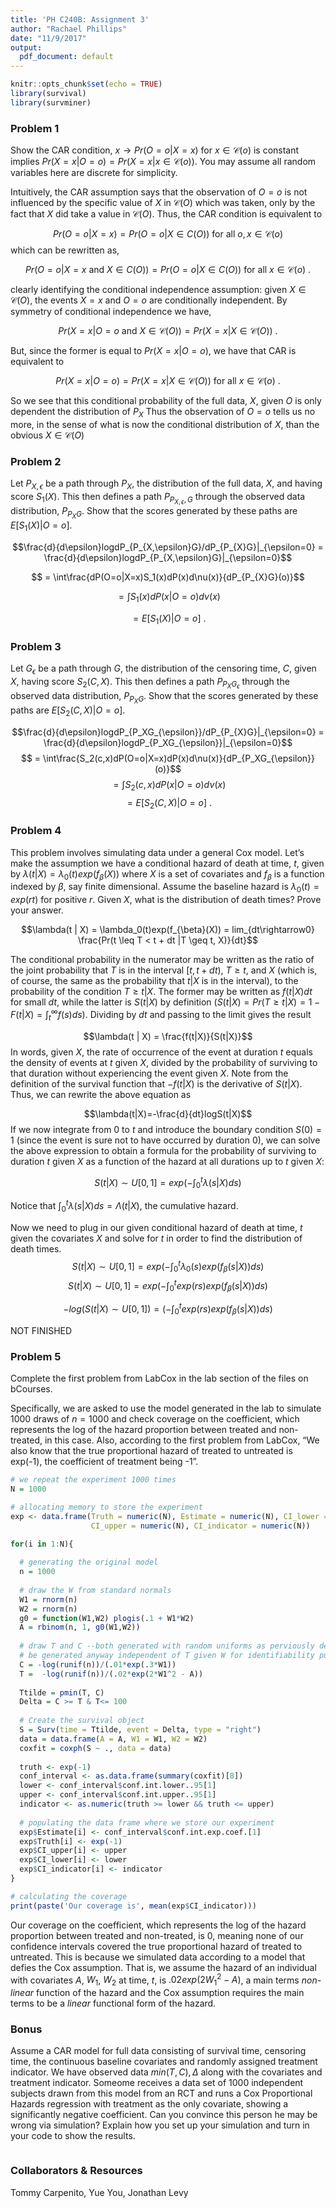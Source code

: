 ```yaml
---
title: 'PH C240B: Assignment 3'
author: "Rachael Phillips"
date: "11/9/2017"
output: 
  pdf_document: default
---
```

```r
knitr::opts_chunk$set(echo = TRUE)
library(survival)
library(survminer)
```

### Problem 1
Show the CAR condition, $x \rightarrow Pr(O = o | X = x)$ for $x \in \mathcal{C}(o)$ is constant implies $Pr(X=x| O = o) = Pr(X = x | x \in \mathcal{C}(o))$. You may assume all random variables here are discrete for simplicity.

\vspace{.1in}
Intuitively, the CAR assumption says that the observation of $O=o$ is not influenced by the specific value of $X$ in $\mathcal{C}(O)$ which was taken, only by the fact that $X$ did take a value in $\mathcal{C}(O)$. Thus, the CAR condition is equivalent to 

$$Pr(O = o | X = x) = Pr(O=o | X \in C(O)) \text{ for all }o, x\in\mathcal{C}(o)$$
which can be rewritten as, 

$$Pr(O = o | X = x \text{ and } X \in C(O)) = Pr(O=o | X \in C(O)) \text{ for all } x\in\mathcal{C}(o)\text{ .}$$

clearly identifying the conditional independence assumption: given $X\in\mathcal{C}(O)$, the events $X=x$ and $O=o$ are conditionally independent. By symmetry of conditional independence we have, 

$$Pr(X=x|O=o \text{ and } X \in \mathcal{C}(O)) = Pr(X=x|X\in\mathcal{C}(O))\text{ .}$$

But, since the former is equal to $Pr(X=x|O=o)$, we have that CAR is equivalent to 

$$ Pr(X=x|O=o) = Pr(X=x|X\in\mathcal{C}(O)) \text{ for all } x\in\mathcal{C}(o)\text{ .}$$

So we see that this conditional probability of the full data, $X$, given $O$ is only dependent the distribution of $P_X$
Thus the observation of $O=o$ tells us no more, in the sense of what is now the conditional distribution of $X$, than the obvious $X\in\mathcal{C}(O)$

### Problem 2 
Let $P_{X,\epsilon}$ be a path through $P_X$, the distribution of the full data, $X$, and having score $S_1(X)$. This then defines a path $P_{P_{X,\epsilon},G}$ through the observed data distribution, $P_{P_XG}$. Show that the scores generated by these paths are $E[S_1(X) | O = o]$.

\vspace{.1in}

$$\frac{d}{d\epsilon}logdP_{P_{X,\epsilon}G}/dP_{P_{X}G}|_{\epsilon=0} = \frac{d}{d\epsilon}logdP_{P_{X,\epsilon}G}|_{\epsilon=0}$$

$$ = \int\frac{dP(O=o|X=x)S_1(x)dP(x)d\nu(x)}{dP_{P_{X}G}(o)}$$

$$ = \int S_1(x)dP(x|O=o)d\nu(x)$$

$$ = E\big[S_1(X)|O=o\big] \text{ .}$$

### Problem 3
Let $G_{\epsilon}$ be a path through $G$, the distribution of the censoring time, $C$, given $X$, having score $S_2(C,X)$. This then defines a path $P_{P_XG_{\epsilon}}$ through the observed data distribution, $P_{P_XG}$. Show that the scores generated by these paths are $E[S_2(C, X) | O = o]$.

\vspace{.1in}

$$\frac{d}{d\epsilon}logdP_{P_XG_{\epsilon}}/dP_{P_{X}G}|_{\epsilon=0} = \frac{d}{d\epsilon}logdP_{P_XG_{\epsilon}}|_{\epsilon=0}$$
$$ = \int\frac{S_2(c,x)dP(O=o|X=x)dP(x)d\nu(x)}{dP_{P_XG_{\epsilon}}(o)}$$
$$ = \int S_2(c,x)dP(x|O=o)d\nu(x)$$
$$ = E\big[S_2(C,X)|O=o\big]\text{ .}$$

### Problem 4
This problem involves simulating data under a general Cox model. Let’s make the assumption we have a conditional hazard of death at time, $t$, given by $\lambda(t | X) =  \lambda_0(t)exp(f_{\beta}(X))$ where $X$ is a set of covariates and $f_{\beta}$ is a function indexed by $\beta$, say finite dimensional. Assume the baseline hazard is $\lambda_0(t) = exp(rt)$ for positive $r$. Given $X$, what is the distribution of death times? Prove your answer.

\vspace{.1in}

$$\lambda(t | X) =  \lambda_0(t)exp(f_{\beta}(X)) = lim_{dt\rightarrow0} \frac{Pr(t \leq T < t + dt |T \geq t, X)}{dt}$$

The conditional probability in the numerator may be written as the ratio of the joint probability that $T$ is in the interval $[t, t + dt)$, $T \geq t$, and $X$ (which is, of course, the same as the probability that $t|X$ is in the interval), to the probability of the condition $T \geq t|X$. The former may be written as $f(t|X)dt$ for small $dt$, while the latter is $S(t|X)$ by definition ($S(t|X) = Pr(T \geq t|X)=1-F(t|X)=\int_t^{\infty}f(s)ds$). Dividing by $dt$ and passing to the limit gives the result 

$$\lambda(t | X) = \frac{f(t|X)}{S(t|X)}$$
In words, given $X$, the rate of occurrence of the event at duration $t$ equals the density of events at $t$ given $X$, divided by the probability of surviving to that duration without experiencing the event given $X$. Note from the definition of the survival function that $-f(t|X)$ is the derivative of $S(t|X)$. Thus, we can rewrite the above equation as 

$$\lambda(t|X)=-\frac{d}{dt}logS(t|X)$$
If we now integrate from 0 to $t$ and introduce the boundary condition $S(0) = 1$ (since the event is sure not to have occurred by duration 0), we can solve the above expression to obtain a formula for the probability of surviving to duration $t$ given $X$ as a function of the hazard at all durations up to $t$ given $X$:

$$S(t|X) \sim U[0,1] = exp(-\int_0^t\lambda(s|X)ds)$$

Notice that $\int_0^t\lambda(s|X)ds = \Lambda(t|X)$, the cumulative hazard. 

Now we need to plug in our given conditional hazard of death at time, $t$ given the covariates $X$ and solve for $t$ in order to find the distribution of death times.
$$S(t|X) \sim U[0,1] = exp(-\int_0^t\lambda_0(s)exp(f_{\beta}(s|X))ds)$$
$$S(t|X) \sim U[0,1] = exp(-\int_0^texp(rs)exp(f_{\beta}(s|X))ds)$$

$$-log\big(S(t|X) \sim U[0,1]\big) = (-\int_0^texp(rs)exp(f_{\beta}(s|X))ds)$$

NOT FINISHED 

### Problem 5
Complete the first problem from LabCox in the lab section of the files on bCourses.

\vspace{.1in}

Specifically, we are asked to use the model generated in the lab to simulate $1000$ draws of $n = 1000$ and check coverage on the coefficient, which represents the log of the hazard proportion between treated and non-treated, in this case. Also, according to the first problem from LabCox, "We also know that the true proportional hazard of treated to untreated is exp(-1), the coefficient of treatment being -1".

```r
# we repeat the experiment 1000 times
N = 1000

# allocating memory to store the experiment
exp <- data.frame(Truth = numeric(N), Estimate = numeric(N), CI_lower = numeric(N), 
                  CI_upper = numeric(N), CI_indicator = numeric(N))

for(i in 1:N){
  
  # generating the original model
  n = 1000
  
  # draw the W from standard normals
  W1 = rnorm(n)
  W2 = rnorm(n)
  g0 = function(W1,W2) plogis(.1 + W1*W2)
  A = rbinom(n, 1, g0(W1,W2))
  
  # draw T and C --both generated with random uniforms as perviously described but C could
  # be generated anyway independent of T given W for identifiability purposes
  C = -log(runif(n))/(.01*exp(.3*W1))
  T =  -log(runif(n))/(.02*exp(2*W1^2 - A))
  
  Ttilde = pmin(T, C)
  Delta = C >= T & T<= 100
  
  # Create the survival object
  S = Surv(time = Ttilde, event = Delta, type = "right")
  data = data.frame(A = A, W1 = W1, W2 = W2)
  coxfit = coxph(S ~ ., data = data)
  
  truth <- exp(-1)
  conf_interval <- as.data.frame(summary(coxfit)[8])
  lower <- conf_interval$conf.int.lower..95[1]
  upper <- conf_interval$conf.int.upper..95[1]
  indicator <- as.numeric(truth >= lower && truth <= upper)
  
  # populating the data frame where we store our experiment 
  exp$Estimate[i] <- conf_interval$conf.int.exp.coef.[1]
  exp$Truth[i] <- exp(-1)
  exp$CI_upper[i] <- upper
  exp$CI_lower[i] <- lower
  exp$CI_indicator[i] <- indicator
}

# calculating the coverage
print(paste('Our coverage is', mean(exp$CI_indicator)))
```

Our coverage on the coefficient, which represents the log of the hazard proportion between treated and non-treated, is 0, meaning none of our confidence intervals covered the true proportional hazard of treated to untreated. This is because we simulated data according to a model that defies the Cox assumption. That is, we assume the hazard of an individual with covariates $A$, $W_1$, $W_2$ at time, $t$, is $.02exp(2W_1^2-A)$, a main terms *non-linear* function of the hazard and the Cox assumption requires the main terms to be a *linear* functional form of the hazard.

### Bonus
Assume a CAR model for full data consisting of survival time, censoring time, the continuous baseline covariates and randomly assigned treatment indicator. We have observed data $min(T,C),\Delta$ along with the covariates and treatment indicator. Someome receives a data set of 1000 independent subjects drawn from this model from an RCT and runs a Cox Proportional Hazards regression with treatment as the only covariate, showing a significantly negative coefficient. Can you convince this person he may be wrong via simulation? Explain how you set up your simulation and turn in your code to show the results.

\vspace{.1in}

```r


```


### Collaborators & Resources

Tommy Carpenito, Yue You, Jonathan Levy
